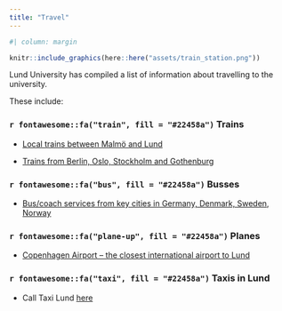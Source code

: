 ```yaml
---
title: "Travel"
---
```


```r
#| column: margin

knitr::include_graphics(here::here("assets/train_station.png"))
```

Lund University has compiled a list of information about travelling to the university.

These include:

### `r fontawesome::fa("train", fill = "#22458a")` Trains

- [Local trains between Malmö and Lund](https://www.lunduniversity.lu.se/about-university/visit-lund-university#local)

- [Trains from Berlin, Oslo, Stockholm and Gothenburg](https://www.lunduniversity.lu.se/about-university/visit-lund-university#train)

### `r fontawesome::fa("bus", fill = "#22458a")` Busses

- [Bus/coach services from key cities in Germany, Denmark, Sweden, Norway](https://www.lunduniversity.lu.se/about-university/visit-lund-university#bus)

### `r fontawesome::fa("plane-up", fill = "#22458a")` Planes

- [Copenhagen Airport – the closest international airport to Lund](https://www.lunduniversity.lu.se/about-university/visit-lund-university#kastrup)

### `r fontawesome::fa("taxi", fill = "#22458a")` Taxis in Lund

- Call Taxi Lund [here](https://taxilund.se/)
